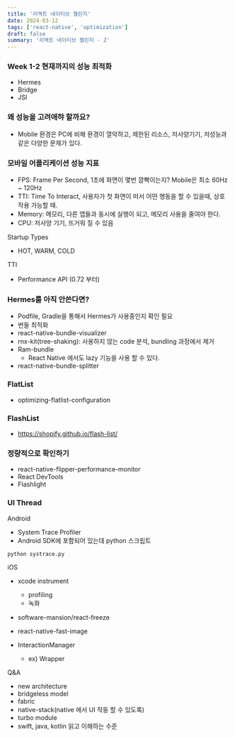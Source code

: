 ```yaml
---
title: '리액트 네이티브 챌린지'
date: 2024-03-12
tags: ['react-native', 'optimization']
draft: false
summary: '리액트 네이티브 챌린지 - 2'
---
```


### Week 1-2 현재까지의 성능 최적화

- Hermes
- Bridge
- JSI

### 왜 성능을 고려애햐 할까요?

- Mobile 환경은 PC에 비해 환경이 열악하고, 제한된 리소스, 저사양기기, 저성능과 같은 다양한 문제가 있다.

### 모바일 어플리케이션 성능 지표

- FPS: Frame Per Second, 1초에 화면이 몇번 깜빡이는지? Mobile은 최소 60Hz ~ 120Hz
- TTI: Time To Interact, 사용자가 첫 화면이 떠서 어떤 행동을 할 수 있을때, 상호작용 가능할 때.
- Memory: 메모리, 다른 앱들과 동시에 실행이 되고, 메모리 사용을 줄여야 한다.
- CPU: 저사양 기기, 뜨거워 질 수 있음

Startup Types

- HOT, WARM, COLD

TTI

- Performance API (0.72 부터)

### Hermes를 아직 안쓴다면?

- Podfile, Gradle을 통해서 Hermes가 사용중인지 확인 필요
- 번들 최적화
- react-native-bundle-visualizer
- rnx-kit(tree-shaking): 사용하지 않는 code 분석, bundling 과정에서 제거
- Ram-bundle
  - React Native 에서도 lazy 기능을 사용 할 수 있다.
- react-native-bundle-splitter

### FlatList

- optimizing-flatlist-configuration

### FlashList

- https://shopify.github.io/flash-list/

### 정량적으로 확인하기

- react-native-flipper-performance-monitor
- React DevTools
- Flashlight

### UI Thread

Android

- System Trace Profiler
- Android SDK에 포함되어 있는데 python 스크립트

```
python systrace.py
```

iOS

- xcode instrument

  - profiling
  - 녹화

- software-mansion/react-freeze
- react-native-fast-image
- InteractionManager
  - ex) Wrapper

Q&A

- new architecture
- bridgeless model
- fabric
- native-stack(native 에서 UI 작동 할 수 있도록)
- turbo module
- swift, java, kotlin 읽고 이해하는 수준
